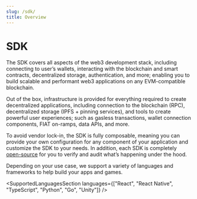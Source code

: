 ```yaml
---
slug: /sdk/
title: Overview
---
```



# SDK

The SDK covers all aspects of the web3 development stack, including connecting to user&rsquo;s wallets,
interacting with the blockchain and smart contracts, decentralized storage, authentication, and more;
enabling you to build scalable and performant web3 applications on any EVM-compatible blockchain.

Out of the box, infrastructure is provided for everything required to create decentralized applications, including
connection to the blockchain (RPC), decentralized storage (IPFS + pinning services),
and tools to create powerful user experiences; such as gasless transactions, wallet connection components, FIAT on-ramps, data APIs, and more.

To avoid vendor lock-in, the SDK is fully composable, meaning you can provide your own
configuration for any component of your application and customize the SDK to your needs. In addition, each SDK is
completely [open-source](https://github.com/orgs/thirdweb-dev/repositories) for you to verify and audit what&rsquo;s happening under the hood.

Depending on your use case, we support a variety of languages and frameworks to help build your apps and games.

<SupportedLanguagesSection
  languages={["React", "React Native", "TypeScript", "Python", "Go", "Unity"]}
/>
